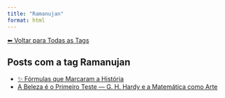 ```yaml
---
title: "Ramanujan"
format: html
---
```


[⬅ Voltar para Todas as Tags](../tags.qmd)

## Posts com a tag **Ramanujan**

- [✨ Fórmulas que Marcaram a História](/posts/matematica/equacoes-historicas.html)
- [A Beleza é o Primeiro Teste — G. H. Hardy e a Matemática como Arte](/posts/matematica/beleza-matematica.html)
